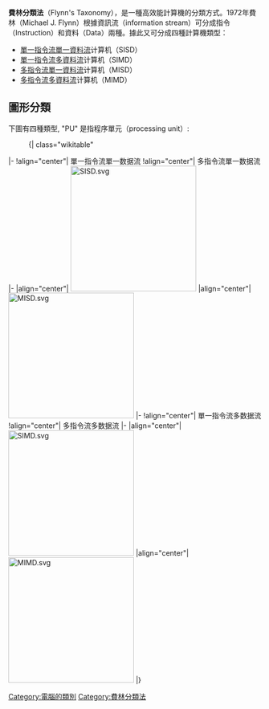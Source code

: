 {{Flynn's Taxonomy}}'''費林分類法'''（Flynn's Taxonomy），是一種高效能計算機的分類方式。1972年費林（Michael J. Flynn）根據資訊流（information stream）可分成指令（Instruction）和資料（Data）兩種。據此又可分成四種計算機類型：

* [[單指令流單數據流|單一指令流單一資料流]]计算机（SISD）
* [[單指令流多數據流|單一指令流多資料流]]计算机（SIMD）
* [[多指令流單數據流|多指令流單一資料流]]计算机（MISD）
* [[多指令流多數據流|多指令流多資料流]]计算机（MIMD）

== 圖形分類 ==
下圖有四種類型, "PU" 是指程序單元（processing unit）:
:{| class="wikitable"
|-
!align="center"| 單一指令流單一数据流
!align="center"| 多指令流單一数据流
|-
|align="center"| [[File:SISD.svg|250px]]
|align="center"| [[File:MISD.svg|250px]]
|-
!align="center"| 單一指令流多数据流
!align="center"| 多指令流多数据流
|-
|align="center"| [[File:SIMD.svg|250px]]
|align="center"| [[File:MIMD.svg|250px]]
|}

[[Category:電腦的類別|Category:電腦的類別]]
[[Category:費林分類法|Category:費林分類法]]